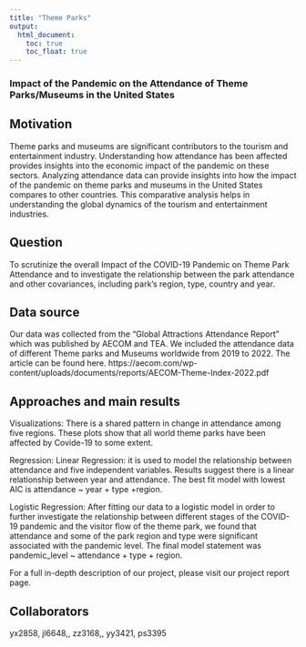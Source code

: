 ```yaml
---
title: "Theme Parks"
output: 
  html_document:
    toc: true
    toc_float: true
---
```



### Impact of the Pandemic on the Attendance of Theme Parks/Museums in the United States


## Motivation


Theme parks and museums are significant contributors to the tourism and entertainment industry. Understanding how attendance has been affected provides insights into the economic impact of the pandemic on these sectors.
Analyzing attendance data can provide insights into how the impact of the pandemic on theme parks and museums in the United States compares to other countries. This comparative analysis helps in understanding the global dynamics of the tourism and entertainment industries.

## Question

To scrutinize the overall  Impact of the COVID-19 Pandemic on Theme Park Attendance and to investigate the relationship between the park attendance and other covariances, including park’s region, type, country and year.

## Data source

Our data was collected from the “Global Attractions Attendance Report” which was published by AECOM and TEA. We included the attendance data of different Theme parks and Museums worldwide from 2019 to 2022. The article can be found here.
https://aecom.com/wp-content/uploads/documents/reports/AECOM-Theme-Index-2022.pdf

## Approaches and main results


Visualizations: 
There is a shared pattern in change in attendance among five regions.
These plots show that all world theme parks have been affected by Covide-19 to some extent.


Regression: 
Linear Regression: it is used to model the relationship between attendance and five independent variables. Results suggest there is a linear relationship between year and attendance. The best fit model with lowest AIC is attendance ~ year + type +region. 

Logistic Regression: After fitting our data to a logistic model in order to further investigate the relationship between different stages of the COVID-19 pandemic and the visitor flow of the theme park, we found that attendance and some of the park region and type were significant associated with the pandemic level. 
The final model statement was  pandemic_level ~ attendance + type + region.


For a full in-depth description of our project, please visit our project report page.


## Collaborators
yx2858,  jl6648,, zz3168,, yy3421, ps3395





